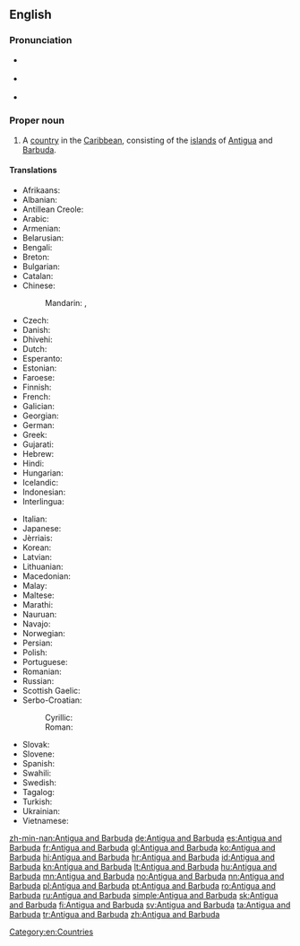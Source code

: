==English==
{{wikipedia}}

===Pronunciation===
* {{a|UK}} {{IPA|/ænˌtiː.ɡə ænd bɑːˈbjuː.də/|lang=en}}
* {{a|US}} {{IPA|/ænˌti.ɡə ænd bɑɹˈbju.də/|lang=en}}
* {{audio|en-us-Antigua and Barbuda.ogg|Audio (US)|lang=en}}

===Proper noun===
{{en-proper noun|head=[[Antigua]] [[and]] [[Barbuda]]}}

# A [[country]] in the [[Caribbean]], consisting of the [[island]]s of [[Antigua]] and [[Barbuda]].

====Translations====
{{trans-top|Country}}
* Afrikaans: {{t|af|Antigua en Barbuda}}
* Albanian: {{t|sq|Antigua dhe Barbuda}}
* Antillean Creole: {{t|gcf|Antigwa ek Barbouda}}
* Arabic: {{t|ar|أنتيغوا وبربودا|tr='antiighwaa wa-barbuudaa|sc=Arab}}
* Armenian: {{t|hy|Անտիգուա Բարբուդա|sc=Armn}}
* Belarusian: {{t|be|Антыгуа і Барбуда|f|tr=Antýhua i Barbúda}}
* Bengali: {{t|bn|এন্টিগুয়া এবং বার্বুডা|sc=Beng}}
* Breton: {{t|br|Antigua ha Barbuda}}
* Bulgarian: {{t|bg|Антигуа и Барбуда|tr=Antigua i Barbuda}}
* Catalan: {{t+|ca|Antigua i Barbuda}}
* Chinese:
*: Mandarin: {{t|cmn|安提瓜島和巴布達|sc=Hani}}, {{t|cmn|安提瓜岛和巴布达|tr=Āntíguā hé Bābùdá|sc=Hani}}
* Czech: {{t+|cs|Antigua a Barbuda}}
* Danish: {{t|da|Antigua og Barbuda}}
* Dhivehi: {{t|dv|އެންޓިގުއާ އަދި ބާބިއުޑާ|sc=Thaa}}
* Dutch: {{t+|nl|Antigua en Barbuda}}
* Esperanto: {{t|eo|Antigvo-Barbudo}}
* Estonian: {{t+|et|Antigua ja Barbuda}}
* Faroese: {{t|fo|Antigua og Barbuda}}
* Finnish: {{t+|fi|Antigua ja Barbuda}}
* French: {{t+|fr|Antigua-et-Barbuda}}
* Galician: {{t+|gl|Antiga e Barbuda}}
* Georgian: {{t|ka|ანტიგუა და ბარბუდა|sc=Geor}}
* German: {{t+|de|Antigua und Barbuda|n}}
* Greek: {{t+|el|Αντίγκουα και Μπαρμπούντα|f|sc=Grek}}
* Gujarati: {{t|gu|એંટિગુવા અને બર્બુડા|sc=Gujr}}
* Hebrew: {{t|he|אנטיגואה וברבודה|tr=antigvah ve-barbudah|sc=Hebr}}
* Hindi: {{t|hi|एन्टिगुवा और बर्बुडा|tr=enṭiguvā aur barbuḍā|sc=Deva}}
* Hungarian: {{t+|hu|Antigua és Barbuda}}
* Icelandic: {{t|is|Antígva og Barbúda}}
* Indonesian: {{t|id|Antigua dan Barbuda}}
* Interlingua: {{t|ia|Antigua e Barbuda}}
{{trans-mid}}
* Italian: {{t|it|Antigua e Barbuda}}
* Japanese: {{t|ja|アンティグア・バーブーダ|tr=Antigua Bābūda}}
* Jèrriais: {{t|roa-jer|Antigua et Barbuda}}
* Korean: {{t+|ko|앤티가 바부다|tr=Aentiga Babuda|sc=Kore}}
* Latvian: {{t|lv|Antigva un Barbuda}}
* Lithuanian: {{t+|lt|Antigva ir Barbuda}}
* Macedonian: {{t|mk|Антигва и Барбуда|f|tr=Antígva i Barbúda}}
* Malay: {{t|ms|Antigua dan Barbuda}}
* Maltese: {{t|mt|Antigwa u Barbuda}}
* Marathi: {{t|mr|एन्टिगुवा आणि बर्बूडा|tr=enṭiguvā āṇi barbūḍā|sc=Deva}}
* Nauruan: {{t|na|Antigua me Barbuda}}
* Navajo: {{t|nv|Antíígwa dóó Hashkʼaan Bikéyah Yázhí}}
* Norwegian: {{t+|no|Antigua og Barbuda}}
* Persian: {{t|fa|آنتیگوا و باربودا|tr=Ântigvâ va Bârbudâ|sc=fa-Arab}}
* Polish: {{t+|pl|Antigua i Barbuda|f}}
* Portuguese: {{t+|pt|Antígua e Barbuda}}
* Romanian: {{t|ro|Antigua și Barbuda|f}}
* Russian: {{t|ru|Антигуа и Барбуда|f|tr=Antígua i Barbúda}}
* Scottish Gaelic: {{t|gd|Antigua agus Barbuda}}
* Serbo-Croatian:
*: Cyrillic: {{t|sh|Антигва и Барбуда|sc=Cyrl}}
*: Roman: {{t|sh|Antigva i Barbuda}}
* Slovak: {{t|sk|Antigua a Barbuda}}
* Slovene: {{t+|sl|Antigva in Barbuda}}
* Spanish: {{t+|es|Antigua y Barbuda}}
* Swahili: {{t+|sw|Antigua na Barbuda}}
* Swedish: {{t+|sv|Antigua och Barbuda}}
* Tagalog: {{t+|tl|Antigua at Barbuda}}
* Turkish: {{t+|tr|Antigua ve Barbuda}}
* Ukrainian: {{t+|uk|Антигуа і Барбуда|f|tr=Antýhua i Barbúda}}
* Vietnamese: {{t|vi|Antigua và Barbuda}}
{{trans-bottom}}

[[Category:en:Countries]]

[[zh-min-nan:Antigua and Barbuda]]
[[de:Antigua and Barbuda]]
[[es:Antigua and Barbuda]]
[[fr:Antigua and Barbuda]]
[[gl:Antigua and Barbuda]]
[[ko:Antigua and Barbuda]]
[[hi:Antigua and Barbuda]]
[[hr:Antigua and Barbuda]]
[[id:Antigua and Barbuda]]
[[kn:Antigua and Barbuda]]
[[lt:Antigua and Barbuda]]
[[hu:Antigua and Barbuda]]
[[mn:Antigua and Barbuda]]
[[no:Antigua and Barbuda]]
[[nn:Antigua and Barbuda]]
[[pl:Antigua and Barbuda]]
[[pt:Antigua and Barbuda]]
[[ro:Antigua and Barbuda]]
[[ru:Antigua and Barbuda]]
[[simple:Antigua and Barbuda]]
[[sk:Antigua and Barbuda]]
[[fi:Antigua and Barbuda]]
[[sv:Antigua and Barbuda]]
[[ta:Antigua and Barbuda]]
[[tr:Antigua and Barbuda]]
[[zh:Antigua and Barbuda]]